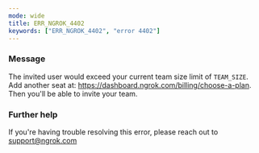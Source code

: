 ```yaml
---
mode: wide
title: ERR_NGROK_4402
keywords: ["ERR_NGROK_4402", "error 4402"]
---
```


### Message

The invited user would exceed your current team size limit of `TEAM_SIZE`. Add another seat at: https://dashboard.ngrok.com/billing/choose-a-plan. Then you'll be able to invite your team.

### Further help

If you're having trouble resolving this error, please reach out to [support@ngrok.com](mailto:support@ngrok.com?subject=Help%20with%20ERR_NGROK_4402)

